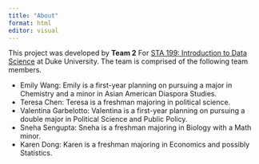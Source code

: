 ```yaml
---
title: "About"
format: html
editor: visual
---
```


This project was developed by **Team 2** For [STA 199: Introduction to Data Science](https://sta199-s23-2.github.io/) at Duke University. The team is comprised of the following team members.

-   Emily Wang: Emily is a first-year planning on pursuing a major in Chemistry and a minor in Asian American Diaspora Studies.
-   Teresa Chen: Teresa is a freshman majoring in political science.
-   Valentina Garbelotto: Valentina is a first-year planning on pursuing a double major in Political Science and Public Policy.
-   Sneha Sengupta: Sneha is a freshman majoring in Biology with a Math minor.
-   Karen Dong: Karen is a freshman majoring in Economics and possibly Statistics.
